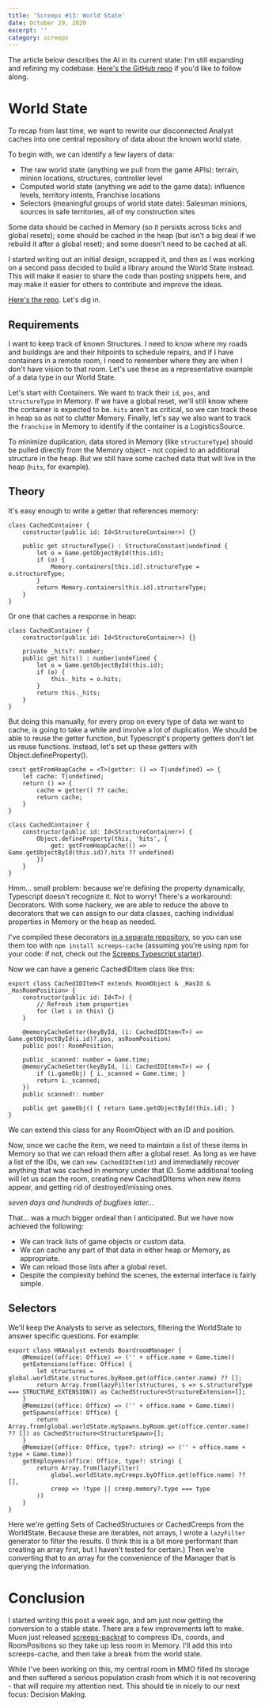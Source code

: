 ---
title: 'Screeps #13: World State'
date: October 29, 2020
excerpt: ''
category: screeps
---

The article below describes the AI in its current state: I'm still expanding and refining my codebase. [Here's the GitHub repo](https://github.com/glitchassassin/screeps) if you'd like to follow along.

# World State

To recap from last time, we want to rewrite our disconnected Analyst caches into one central repository of data about the known world state.

To begin with, we can identify a few layers of data:

- The raw world state (anything we pull from the game APIs): terrain, minion locations, structures, controller level
- Computed world state (anything we add to the game data): influence levels, territory intents, Franchise locations
- Selectors (meaningful groups of world state date): Salesman minions, sources in safe territories, all of my construction sites

Some data should be cached in Memory (so it persists across ticks and global resets); some should be cached in the heap (but isn't a big deal if we rebuild it after a global reset); and some doesn't need to be cached at all.

I started writing out an initial design, scrapped it, and then as I was working on a second pass decided to build a library around the World State instead. This will make it easier to share the code than posting snippets here, and may make it easier for others to contribute and improve the ideas.

[Here's the repo](https://github.com/glitchassassin/screeps-cache). Let's dig in.

## Requirements

I want to keep track of known Structures. I need to know where my roads and buildings are and their hitpoints to schedule repairs, and if I have containers in a remote room, I need to remember where they are when I don't have vision to that room. Let's use these as a representative example of a data type in our World State.

Let's start with Containers. We want to track their `id`, `pos`, and `structureType` in Memory. If we have a global reset, we'll still know where the container is expected to be. `hits` aren't as critical, so we can track these in heap so as not to clutter Memory. Finally, let's say we also want to track the `franchise` in Memory to identify if the container is a LogisticsSource.

To minimize duplication, data stored in Memory (like `structureType`) should be pulled directly from the Memory object - not copied to an additional structure in the heap. But we still have some cached data that will live in the heap (`hits`, for example).

## Theory

It's easy enough to write a getter that references memory:

```
class CachedContainer {
    constructor(public id: Id<StructureContainer>) {}

    public get structureType() : StructureConstant|undefined {
        let o = Game.getObjectById(this.id);
        if (o) {
            Memory.containers[this.id].structureType = o.structureType;
        }
        return Memory.containers[this.id].structureType;
    }
}
```

Or one that caches a response in heap:

```
class CachedContainer {
    constructor(public id: Id<StructureContainer>) {}

    private _hits?: number;
    public get hits() : number|undefined {
        let o = Game.getObjectById(this.id);
        if (o) {
            this._hits = o.hits;
        }
        return this._hits;
    }
}
```

But doing this manually, for every prop on every type of data we want to cache, is going to take a while and involve a lot of duplication. We should be able to reuse the getter function, but Typescript's property getters don't let us reuse functions. Instead, let's set up these getters with Object.defineProperty().

```
const getFromHeapCache = <T>(getter: () => T|undefined) => {
    let cache: T|undefined;
    return () => {
        cache = getter() ?? cache;
        return cache;
    }
}

class CachedContainer {
    constructor(public id: Id<StructureContainer>) {
        Object.defineProperty(this, 'hits', {
            get: getFromHeapCache(() => Game.getObjectById(this.id)?.hits ?? undefined)
        })
    }
}
```

Hmm... small problem: because we're defining the property dynamically, Typescript doesn't recognize it. Not to worry! There's a workaround: Decorators. With some hackery, we are able to reduce the above to decorators that we can assign to our data classes, caching individual properties in Memory or the heap as needed.

I've compiled these decorators [in a separate repository](https://github.com/glitchassassin/screeps-cache/), so you can use them too with `npm install screeps-cache` (assuming you're using npm for your code: if not, check out the [Screeps Typescript starter](https://github.com/screepers/screeps-typescript-starter)).

Now we can have a generic CachedIDItem class like this:

```
export class CachedIDItem<T extends RoomObject & _HasId & _HasRoomPosition> {
    constructor(public id: Id<T>) {
        // Refresh item properties
        for (let i in this) {}
    }

    @memoryCacheGetter(keyById, (i: CachedIDItem<T>) => Game.getObjectById(i.id)?.pos, asRoomPosition)
    public pos!: RoomPosition;

    public _scanned: number = Game.time;
    @memoryCacheGetter(keyById, (i: CachedIDItem<T>) => {
        if (i.gameObj) { i._scanned = Game.time; }
        return i._scanned;
    })
    public scanned!: number

    public get gameObj() { return Game.getObjectById(this.id); }
}
```

We can extend this class for any RoomObject with an ID and position.

Now, once we cache the item, we need to maintain a list of these items in Memory so that we can reload them after a global reset. As long as we have a list of the IDs, we can `new CachedIDItem(id)` and immediately recover anything that was cached in memory under that ID. Some additional tooling will let us scan the room, creating new CachedIDItems when new items appear, and getting rid of destroyed/missing ones.

_seven days and hundreds of bugfixes later..._

That... was a much bigger ordeal than I anticipated. But we have now achieved the following:

- We can track lists of game objects or custom data.
- We can cache any part of that data in either heap or Memory, as appropriate.
- We can reload those lists after a global reset.
- Despite the complexity behind the scenes, the external interface is fairly simple.

## Selectors

We'll keep the Analysts to serve as selectors, filtering the WorldState to answer specific questions. For example:

```
export class HRAnalyst extends BoardroomManager {
    @Memoize((office: Office) => ('' + office.name + Game.time))
    getExtensions(office: Office) {
        let structures = global.worldState.structures.byRoom.get(office.center.name) ?? [];
        return Array.from(lazyFilter(structures, s => s.structureType === STRUCTURE_EXTENSION)) as CachedStructure<StructureExtension>[];
    }
    @Memoize((office: Office) => ('' + office.name + Game.time))
    getSpawns(office: Office) {
        return Array.from(global.worldState.mySpawns.byRoom.get(office.center.name) ?? []) as CachedStructure<StructureSpawn>[];
    }
    @Memoize((office: Office, type?: string) => ('' + office.name + type + Game.time))
    getEmployees(office: Office, type?: string) {
        return Array.from(lazyFilter(
            global.worldState.myCreeps.byOffice.get(office.name) ?? [],
            creep => !type || creep.memory?.type === type
        ))
    }
}
```

Here we're getting Sets of CachedStructures or CachedCreeps from the WorldState. Because these are iterables, not arrays, I wrote a `lazyFilter` generator to filter the results. (I think this is a bit more performant than creating an array first, but I haven't tested for certain.) Then we're converting that to an array for the convenience of the Manager that is querying the information.

# Conclusion

I started writing this post a week ago, and am just now getting the conversion to a stable state. There are a few improvements left to make. Muon just released [screeps-packrat](https://github.com/bencbartlett/screeps-packrat) to compress IDs, coords, and RoomPositions so they take up less room in Memory. I'll add this into screeps-cache, and then take a break from the world state.

While I've been working on this, my central room in MMO filled its storage and then suffered a serious population crash from which it is not recovering - that will require my attention next. This should tie in nicely to our next focus: Decision Making.
